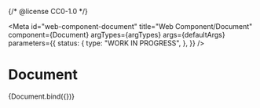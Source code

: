 {/* @license CC0-1.0 */}


<Meta
  id="web-component-document"
  title="Web Component/Document"
  component={Document}
  argTypes={argTypes}
  args={defaultArgs}
  parameters={{
    status: {
      type: "WORK IN PROGRESS",
    },
  }}
/>

# Document

<Canvas>
  <Story name="Default" args={exampleArgs}>
    {Document.bind({})}
  </Story>
</Canvas>

<ArgsTable story="Default" />
